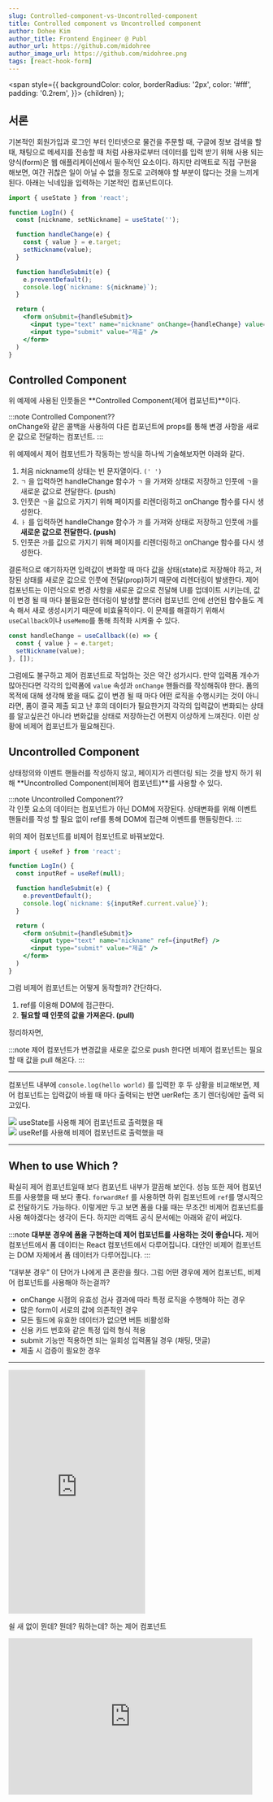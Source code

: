 ```yaml
---
slug: Controlled-component-vs-Uncontrolled-component
title: Controlled component vs Uncontrolled component
author: Dohee Kim
author_title: Frontend Engineer @ Publ
author_url: https://github.com/midohree
author_image_url: https://github.com/midohree.png
tags: [react-hook-form]
---
```


  <span
    style={{
      backgroundColor: color,
      borderRadius: '2px',
      color: '#fff',
      padding: '0.2rem',
    }}>
    {children}
  </span>
);

<TOCInline toc={toc} />

<!--truncate-->

## 서론

기본적인 회원가입과 로그인 부터 인터넷으로 물건을 주문할 때, 구글에 정보 검색을 할 때, 채팅으로 메세지를 전송할 때 처럼 사용자로부터 데이터를 입력 받기 위해 사용 되는 양식(form)은 웹 애플리케이션에서 필수적인 요소이다. 하지만 리액트로 직접 구현을 해보면, 여간 귀찮은 일이 아닐 수 없을 정도로 고려해야 할 부분이 많다는 것을 느끼게 된다. 아래는 닉네임을 입력하는 기본적인 컴포넌트이다.

```jsx {18}
import { useState } from 'react';

function LogIn() {
  const [nickname, setNickname] = useState('');

  function handleChange(e) {
    const { value } = e.target;
    setNickname(value);
  }

  function handleSubmit(e) {
    e.preventDefault();
    console.log(`nickname: ${nickname}`);
  }

  return (
    <form onSubmit={handleSubmit}>
      <input type="text" name="nickname" onChange={handleChange} value={nickname} />
      <input type="submit" value="제출" />
    </form>
  )
}
```

## Controlled Component

위 예제에 사용된 인풋들은 **Controlled Component(제어 컴포넌트)**이다.

:::note
<Highlight color="#25c2a0">Controlled Component??</Highlight><br />onChange와 같은 콜백을 사용하여 다른 컴포넌트에 props를 통해 변경 사항을 새로운 값으로 전달하는 컴포넌트.
:::

위 예제에서 제어 컴포넌트가 작동하는 방식을 하나씩 기술해보자면 아래와 같다.

1. 처음 nickname의 상태는 빈 문자열이다. `(' ')`
2. `ㄱ` 을 입력하면 handleChange 함수가 `ㄱ` 을 가져와 상태로 저장하고 인풋에 `ㄱ`을 새로운 값으로 전달한다. (push)
3. 인풋은 `ㄱ`을 값으로 가지기 위해 페이지를 리렌더링하고 onChange 함수를 다시 생성한다.
4. `ㅏ` 를 입력하면 handleChange 함수가 `가` 를 가져와 상태로 저장하고 인풋에 `가`를 **새로운 값으로 전달한다. (push)**
5. 인풋은 `가`를 값으로 가지기 위해 페이지를 리렌더링하고 onChange 함수를 다시 생성한다.

결론적으로 얘기하자면 입력값이 변화할 때 마다 값을 상태(state)로 저장해야 하고, 저장된 상태를 새로운 값으로 인풋에 전달(prop)하기 때문에 리렌더링이 발생한다. 제어 컴포넌트는 이런식으로 변경 사항을 새로운 값으로 전달해 UI를 업데이트 시키는데, 값이 변경 될 때 마다 불필요한 렌더링이 발생할 뿐더러 컴포넌트 안에 선언된 함수들도 계속 해서 새로 생성시키기 때문에 비효율적이다. 이 문제를 해결하기 위해서 `useCallback`이나 `useMemo`를 통해 최적화 시켜줄 수 있다.

```jsx
const handleChange = useCallback((e) => {
  const { value } = e.target;
  setNickname(value);
}, []);
```

그럼에도 불구하고 제어 컴포넌트로 작업하는 것은 약간 성가시다. 만약 입력폼 개수가 많아진다면 각각의 입력폼에 `value` 속성과 `onChange` 핸들러를 작성해줘야 한다. 폼의 목적에 대해 생각해 봤을 때도 값이 변경 될 때 마다 어떤 로직을 수행시키는 것이 아니라면, 폼이 결국 제출 되고 난 후의 데이터가 필요한거지 각각의 입력값이 변화되는 상태를 알고싶은건 아니라 변화값을 상태로 저장하는건 어쩐지 이상하게 느껴진다. 이런 상황에 비제어 컴포넌트가 필요해진다.

## Uncontrolled Component

상태정의와 이벤트 핸들러를 작성하지 않고, 페이지가 리렌더링 되는 것을 방지 하기 위해 **Uncontrolled Component(비제어 컴포넌트)**를 사용할 수 있다.

:::note
<Highlight color="#1877F2">Uncontrolled Component??</Highlight><br />각 인풋 요소의 데이터는 컴포넌트가 아닌 DOM에 저장된다. 상태변화를 위해 이벤트 핸들러를 작성 할 필요 없이 ref를 통해 DOM에 접근해 이벤트를 핸들링한다.
:::

위의 제어 컴포넌트를 비제어 컴포넌트로 바꿔보았다.

```jsx {13}
import { useRef } from 'react';

function LogIn() {
  const inputRef = useRef(null);

  function handleSubmit(e) {
    e.preventDefault();
    console.log(`nickname: ${inputRef.current.value}`);
  }

  return (
    <form onSubmit={handleSubmit}>
      <input type="text" name="nickname" ref={inputRef} />
      <input type="submit" value="제출" />
    </form>
  )
}
```

그럼 비제어 컴포넌트는 어떻게 동작할까? 간단하다.

1. ref를 이용해 DOM에 접근한다.
2. **필요할 때 인풋의 값을 가져온다. (pull)**

정리하자면,

:::note
제어 컴포넌트가 변경값을 새로운 값으로 push 한다면 비제어 컴포넌트는 필요할 때 값을 pull 해온다.
:::

---


컴포넌트 내부에 `console.log(hello world)` 를 입력한 후 두 상황을 비교해보면, 제어 컴포넌트는 입력값이 바뀔 때 마다 출력되는 반면 uerRef는 초기 렌더링에만 출력 되고있다.

<div style={{ display: 'flex', alignItems: 'center' }}>
  <div style={{ width: '50%', display: 'flex', alignItems: 'center', flexDirection: 'column' }}>
    <img src={require('../static/img/controlled.png').default} />
    <span>useState를 사용해 제어 컴포넌트로 출력했을 때</span>
  </div>
  <div style={{ width: '50%', display: 'flex', alignItems: 'center', flexDirection: 'column' }}>
    <img src={require('../static/img/uncontrolled.png').default} />
    <span>useRef를 사용해 비제어 컴포넌트로 출력했을 때</span>
  </div>
</div>


---

## When to use Which ?

확실히 제어 컴포넌트일때 보다 컴포넌트 내부가 깔끔해 보인다. 성능 또한 제어 컴포넌트를 사용했을 때 보다 좋다. `forwardRef` 를 사용하면 하위 컴포넌트에 `ref`를 명시적으로 전달하기도 가능하다. 이렇게만 두고 보면 폼을 다룰 때는 무조건! 비제어 컴포넌트를 사용 해야겠다는 생각이 든다. 하지만 리액트 공식 문서에는 아래와 같이 써있다.

:::note
**대부분 경우에 폼을 구현하는데 제어 컴포넌트를 사용하는 것이 좋습니다.** 제어 컴포넌트에서 폼 데이터는 React 컴포넌트에서 다루어집니다. 대안인 비제어 컴포넌트는 DOM 자체에서 폼 데이터가 다루어집니다.
:::

“대부분 경우” 이 단어가 나에게 큰 혼란을 줬다. 그럼 어떤 경우에 제어 컴포넌트, 비제어 컴포넌트를 사용해야 하는걸까?

- onChange 시점의 유효성 검사 결과에 따라 특정 로직을 수행해야 하는 경우
- 많은 form이 서로의 값에 의존적인 경우
- 모든 필드에 유효한 데이터가 없으면 버튼 비활성화
- 신용 카드 번호와 같은 특정 입력 형식 적용
- submit 기능만 적용하면 되는 일회성 입력폼일 경우 (채팅, 댓글)
- 제출 시 검증이 필요한 경우

---

<div style={{ display: 'flex', alignItems: 'center' }}>
  <div>
<iframe src="https://giphy.com/embed/836HivAQihFvenHDLj" width="269" height="480" frameBorder="0" className="giphy-embed" allowFullScreen></iframe>
<p>쉴 새 없이 뭔데? 뭔데? 뭐하는데? 하는 제어 컴포넌트</p>
</div>
  <div>
<iframe src="https://giphy.com/embed/WJK2SABYwvEvm" width="480" height="308" frameBorder="0" className="giphy-embed" allowFullScreen />
<p>필요할 때만 문 열고 뭐냐고 물어보는 비제어 컴포넌트</p>
</div>
</div>

---
위에서 말했듯이 “대부분의 경우” 제어 컴포넌트를 사용하지만, 일회성 폼이나 입력값의 변화를 감지하지 않아도 될 상황이라면 비제어 컴포넌트를 사용한다. 그럼 publ에서 사용 되는 인풋은 어떤 방식으로 작성되어야 할지 정리해보았다. 우선 폼이 사용 되는 곳은 아래와 같다.

1. 유효성검사가 가능한 로그인, 회원가입 입력폼
2. 댓글 달기 입력폼
3. 채팅 입력폼
4. 라이브채팅 입력폼

로그인, 회원가입엔 유효성 검사가 필수이다.
유효성 검사는 데이터가 입력 될 때마다, 입력 후 인풋에 포커스 아웃이 되었을 때, 혹은 모든 데이터를 입력 후 제출 버튼을 눌렀을 때 실행 시킬 수 있고, 어떤 방식이 사용자 경험에서 더 편리하고 알아보기 쉬울지 기획 의도에 맞춰 적용 시킬 수 있다.

만약 사용자가 데이터를 입력할 때 마다 검증을 하고 싶다면 onChange 될 때 마다 검증 로직을 실행시켜야 하기 때문에 제어 컴포넌트를, 제출 후 어떤 필드에서 에러가 났는지 확인하고 싶다면 인풋의 값이 변화하는지 알 필요가 없기 때문에 비제어 컴포넌트를 사용하는게 좋다.
개인적으로 사용자 입장일 때 로그인과 회원가입 시 불필요한 시간 낭비 하는걸 좋아하지 않기 때문에 실시간으로 검증 상태를 알 수 있는 onChage로 작업해 두었다.
더불어 모든 입력폼의 데이터가 입력되었을 때만 버튼이 활성화 되어야 하기 때문에 제어 컴포넌트를 사용하는게 맞지만, 만약 기획이 변경된다면 비제어 컴포넌트로 바꿔야 하는 상황이 올 수도 있다.

댓글 달기, 채팅, 라이브채팅 같은 경우는 딱히 검증 작업이 필요하지 않다. 제출 되었을 때 인풋에 있는 값이 뭔지만 알면 된다.
따라서 비제어 컴포넌트를 사용하는게 맞는 것 같아보인다. 하지만 인풋에 값이 없을 땐 전송 버튼을 disabled 시켜야하고, 추후에 최대 글자 수 제한 기능이 추가 될 수도 있기 때문에 비제어 컴포넌트를 사용하는게 과연 맞는건지 의문이 든다. 

**비제어 컴포넌트로 사용하되, 입력값 유무나 데이터 변화를 알 수 있는 방법이 있다면 아주 좋을 것 같다.**

## React-hook-form

React-hook-form은 폼을 비제어 방식으로 다룰 수 있도록 지원하는 라이브러리이다. 물론 제어 방식도 지원한다.
하지만 React-hook-form 의 중요 컨셉 중 하나는 register 를 통해 비제어 컴포넌트를 Hook과 연결하여 값이 검사될 수 있도록 만들고 폼을 제출할 때 한꺼번에 모아지도록 하는 것이다.
기존에 사용하던 Formik은 비제어 방식을 제공하고 있지 않기 때문에 React-hook-form으로 변경하기로 했다.

더불어 기본적인 유효성 검사 방식(required, min, max, minLength, maxLength, pattern, validate)을 제공하면서,
폼의 모드를 onChange, onBlur, onSubmit 중에 선택 할 수 있기 때문에 비제어 컴포넌트에서 하기 힘든 `입력값이 변화 될 때 마다 유효성 검사를 실행` 시킬 수 있다는 것도 큰 장점으로 다가왔다.

`useForm()` 을 통해 가져온 메소드들 중에 입력폼의 데이터가 무엇인지 실시간으로 확인 할 수 있는 `watch`와 폼 상태에 대한 정보를 확인 할 수 있는 `formState`를 잘 조합하면 제어 컴포넌트 처럼 사용 할 수 있다.

만약 폼 내부가 깊게 중첩되어 있는 형태라면 prop으로 폼 컨텍스트를 내려주지 않아도, 폼을 `FormProvider`로 감싸준 후 하위 컴포넌트에서  `useFormContext()` 를 이용해 폼 상태를 즉각적으로 불러와 읽거나 사용할 수 있다.

:::caution
로그인, 회원가입은 유효성 검사 기획이 변경된다면 아래 설명된 코드와 상이할 수 있으나 초반에 어떻게 작성했는지에 대한 참고용으로 봐주세요.
:::

### Basic Usage

현재 폼이 필요한 최상단 컴포넌트들의 기본적인 구조는 아래와 같다.

```jsx {4}
import { useForm, FormProvider } from 'react-hook-form';

function SignInForm() {
  const methods = useForm({ mode: 'onChange' });

  const {
    handleSubmit,
    formState: { isValid, touched }
  } = methods; // 필요한 기능들을 불러온다.

  function handleSignIn(data) {
    console.log(data); // form 안에 있는 모든 인풋값이 객체형태로 들어온다.
  }

  return (
    <FormProvider {...methods}>
      <Form onSubmit={handleSubmit(handleSignIn)}>
        <InputFieldButton name="email" cancel />
        <InputFieldButton type="password" name="password" cancel />

        <CheckBox marginTop="16" name="service" />

        <SubmitButton full />
      </Form>
    </FormProvider>
  );
}
```

일단 폼의 모드를 `onChange`로 설정했다. 디폴트 값은 onSubmit이다. 그 후 `FormProvider`를 통해 하위 모든 메소드들을 컨텍스트 내부로 전달한다. 그럼 `register`를 사용할 제일 최 하단에 네스팅 된 인풋 컴포넌트를 보자.

```jsx
function TextFieldButton({ ...rest }) {
  const { register } = useFormContext();

  // code...

  return (
    <Input ref={register} {...rest} />
  );
}
```

`register`를 props로 내려주는 방식이 아닌 `useFormContext()` 를 통해 불러온다.
ref 속성에 register를 부여하면 **react-hook-form이 알아서 해당 인풋 정보를 가져온다.**

UI로 사용되는 가장 작은 단위의 인풋과 버튼에는 이처럼 `useFormContext()` 로 필요한 메소드들을 불러 와서 사용하고 있기 때문에
최상단 컴포넌트에서 내가 이 폼을 어떻게 사용할 것인지만 정해주면 된다.

### Validation

react-hook-form에서 기본적인 유효성 검사기능을 제공한다. 물론 커스텀해서 사용 할 수도 있다.
단 유효성 검사를 위해서 `name` 속성은 필수이며 유니크한 값으로 설정되어야 한다. 기본적인 사용법은 아래와 같다.

```jsx
<input name="test" ref={register({ required: true, minLength: 10 })} />
```

폼 제출을 위해 반드시 필요한 경우 `required: true` 로 설정해주고 그 외에도 유효성 검사에 필요한 프로퍼티와 값을 설정해주면 조건에 맞게 유효성 검사를 실행한다.
각 검사에 해당되는 에러 메세지 또한 지정해서 사용 할 수 있다.

```jsx
<input
  name="test"
  ref={register({
    required: {
      message: 'This is Required'
    },
    minLength: {
      value: 10,
      message: 'Too short Characters'
    }
  })}
/>
```

메세지를 설정하면 `errors` 객체를 통해 에러 타입과 메세지를 가져 올 수 있다.
제공해주는 유효성 검사 기능 외에도 원하는 방식으로 커스텀 할 수도 있다.

```jsx
<input
  name="num"
  placeholder="must be a number between 0 and 10 that is not 5"
  ref={register({
    validate: {
      positive: (value) => parseInt(value, 10) > 0,
      lessThanTen: (value) => parseInt(value, 10) < 10,
      notFive: (value) => parseInt(value, 10) !== 5
    }
  })}
/>

{errors.num?.type === "positive" && <p>Only positive numbers accepted</p>}
{errors.num?.type === "lessThanTen" && <p>Only numbers less then 10</p>}
{errors.num?.type === "notFive" && <p>The number 5 is not accepted</p>}
```

Formik으로 작성된 유효성 검사 부분이 yup을 사용했기에 나도 yup으로 유효성 검사 로직을 작성하기로 했다.
심지어 react-hook-form에서 공식적으로 `Yup`의 표준 리졸버를 지원하고 있다.
하지만 추가 패키지를 인스톨 하기 이전에 일단은 커스텀 리졸버를 작성해 훅처럼 사용하기로 했다.

```jsx
const useYupValidationResolver = (validationSchema) =>
  useCallback(
    async (data) => {
      try {
        const values = await validationSchema.validate(data, {
          abortEarly: false
        });

        return {
          values,
          errors: {}
        };
      } catch (errors) {
        return {
          values: {},
          errors: errors.inner.reduce(
            (allErrors, currentError) => ({
              ...allErrors,
              [currentError.path]: {
                type: currentError.type ?? 'validation',
                message: currentError.message
              }
            }),
            {}
          )
        };
      }
    },
    [validationSchema]
  );
```

데이터 인자를 받아서 `validate` 한 후 에러가 없으면 values와 빈 객체를 반환시킨다. (기본적으로 errors는 빈 객체이다.)
만약 에러가 발생했을 때는 errors 객체의 키 값을 인풋과 연결지어줘서 어떤 인풋에서 에러가 났는지 명시해주는 객체를 반환헤준다.
일단 커스텀 리졸버로 작성하긴 했지만 제공해주는 표준 리졸버로 추후 리팩토링 할 지도 고려중이다.

### Issue #1 - 깜빡거리는 Submit 버튼

로그인과 회원가입 페이지에서 처음엔 제출버튼이 비활성화 되어있는 상태이고, 인풋의 유효성 검사가 “모두” 통과 해야만 버튼을 활성화 시키게끔 했다.
formState의 `isValid`는 에러가 없다면, (즉 모든 인풋이 유효성 검사를 통과했다면) true를 반환한다.
그래서 버튼의 disabled 속성에 `isValid` 값을 넣어 유효성 검사를 모두 통과 하기 전까지는 비활성화 되게끔 작성했다.

```jsx {8}
import { useForm, FormProvider } from 'react-hook-form';

function SignInForm({ onSignIn }) {
  const methods = useForm({ mode: 'onChange' });

  const {
    handleSubmit,
    formState: { isValid }
  } = methods; // 필요한 기능들을 불러온다.

  return (
    <FormProvider {...methods}>
      <Form onSubmit={handleSubmit(onSignIn)}>
        <InputFieldButton name="email" cancel />
        <InputFieldButton type="password" name="password" cancel />

        <CheckBox marginTop="16" name="service" />

        <SubmitButton full disabled={!isValid}/> //-----> 이 부분
      </Form>
    </FormProvider>
  );
}
```

그런데 로그인과 회원가입 페이지를 토글했을 때 최초 페이지 렌더링에 버튼이 0.1초 정도 활성화가 되는 현상이 발생했다.
깜빡! 하고 활성화가 되었다가 다시 비활성화로 돌아온다.

찰나의 순간이지만 분명히 거슬린다. 분명히 잠시 버튼이 활성화된다.
처음엔 버튼의 disabled 속성이 어딘가에서 다른 값을 받고 있는건지, 아니면 내가 로직을 잘못 작성한건지 찾아봤지만 다른 곳에서 문제가 있진 않았다.
`isValid` 를 콘솔에 찍어보니 답이 나왔다.

초기 마운트 시 false 값이여야 할 isValid가 true로 나온다. (완전 배신감..)
깃헙 이슈를 뒤져보니 나와 비슷한 상황의 사람이 있었고, 왜 isValid의 기본 값이 true인지에 대한 이유가 나온다.

초기값이 false라면 ?
  input 1의 유효성 검사를 통과 했을 때 → true를 렌더한다.
  input 2의 유효성 검사를 실패 했을 때 → false를 렌더한다.

초기값이 true라면 ?
  input 1의 유효성 검사를 통과 했을 때 → 그대로 true이다.
  input 2의 유효성 검사를 실패 했을 때 → false를 렌더한다.

초기값이 false라면 폼이 유효하던 말던 여러번의 리렌더링이 발생하게 될거고 그 이유 때문에 리렌더링을 최소한으로 유지 하기 위해 true로 설정했다는 것이다.
(참고 링크 :  isValid return true in initial render)

그래서 추가적으로 초기 렌더링 시 버튼을 확!실! 하게 비활성화 시킬 방법이 필요했고, formState의 다른 메서드인 `touched`를 같이 사용해보기로 했다.
touched는 초기에는 빈 객체이고 인풋에 값이 찍히면 true를 값으로 하는 프로퍼티가 생성된다. `e.g. { email: true }`

```jsx
  const {
    handleSubmit,
    formState: { isValid, touched }
  } = methods;

  const isAllTouched = Object.values(touched).length > 0;
  const isButtonActive = isValid && isAllTouched;

  // code...

  <SubmitButton full disabled={!isButtonActive} />
```

모든 인풋에 값이 있으면서도 유효성 검사를 통과해야지 버튼을 활성화 시키는 조건을 달아줬다.
반대로 얘기하자면 인풋이 건드려지지 않음과 유효성 검사를 통과하지 않았다면, 즉 아무런 짓도 하지 않았다면 버튼을 비활성화 시킨다.
이렇게 해 두니 버튼이 깜빡거리는 현상은 방지되었다.

